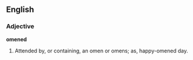 ==English==

===Adjective===

'''omened'''

#Attended by, or containing, an omen or omens; as, happy-omened day.